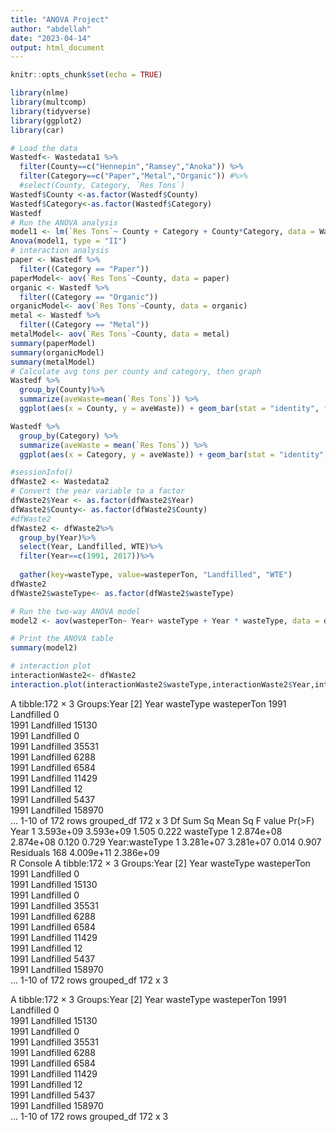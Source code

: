 ---
title: "ANOVA Project"
author: "abdellah"
date: "2023-04-14"
output: html_document
---

```{r setup, include=FALSE}
knitr::opts_chunk$set(echo = TRUE)
```

```{r}
library(nlme)
library(multcomp)
library(tidyverse)
library(ggplot2)
library(car)
```



```{r}
# Load the data
Wastedf<- Wastedata1 %>%
  filter(County==c("Hennepin","Ramsey","Anoka")) %>%
  filter(Category==c("Paper","Metal","Organic")) #%>%
  #select(County, Category, `Res Tons`)
Wastedf$County <-as.factor(Wastedf$County)
Wastedf$Category<-as.factor(Wastedf$Category)
Wastedf
# Run the ANOVA analysis
model1 <- lm(`Res Tons`~ County + Category + County*Category, data = Wastedf)
Anova(model1, type = "II")
# interaction analysis
paper <- Wastedf %>%
  filter((Category == "Paper"))
paperModel<- aov(`Res Tons`~County, data = paper)
organic <- Wastedf %>%
  filter((Category == "Organic"))
organicModel<- aov(`Res Tons`~County, data = organic)
metal <- Wastedf %>%
  filter((Category == "Metal"))
metalModel<- aov(`Res Tons`~County, data = metal)
summary(paperModel)
summary(organicModel)
summary(metalModel)
# Calculate avg tons per county and category, then graph
Wastedf %>%
  group_by(County)%>%
  summarize(aveWaste=mean(`Res Tons`)) %>%
  ggplot(aes(x = County, y = aveWaste)) + geom_bar(stat = "identity", fill = "darkblue")+labs(title="Mean Tons of Recycled Waste Among Counties", x = "Counties", y = "Mean Recycled Waste (Tons)")

Wastedf %>%
  group_by(Category) %>%
  summarize(aveWaste = mean(`Res Tons`)) %>%
  ggplot(aes(x = Category, y = aveWaste)) + geom_bar(stat = "identity", fill = "darkgreen")+labs(title="Mean Tons of Recycled Waste Among Categories", x = "Category", y = "Mean Recycled Waste (Tons)")


```

```{r}
#sessionInfo()
dfWaste2 <- Wastedata2
# Convert the year variable to a factor
dfWaste2$Year <- as.factor(dfWaste2$Year)
dfWaste2$County<- as.factor(dfWaste2$County)
#dfWaste2
dfWaste2 <- dfWaste2%>% 
  group_by(Year)%>% 
  select(Year, Landfilled, WTE)%>% 
  filter(Year==c(1991, 2017))%>% 
  
  gather(key=wasteType, value=wasteperTon, "Landfilled", "WTE")
dfWaste2
dfWaste2$wasteType<- as.factor(dfWaste2$wasteType)

# Run the two-way ANOVA model
model2 <- aov(wasteperTon~ Year+ wasteType + Year * wasteType, data = dfWaste2)

# Print the ANOVA table
summary(model2)

# interaction plot
interactionWaste2<- dfWaste2 
interaction.plot(interactionWaste2$wasteType,interactionWaste2$Year,interactionWaste2$wasteperTon, fun=mean, ylab = "Waste per Ton",xlab = "Waste Type",col = c("red", "blue","green"), trace.label = "Year")
```
A tibble:172 × 3
Groups:Year [2]
Year
<fctr>
wasteType
<chr>
wasteperTon
<dbl>
1991	Landfilled	0		
1991	Landfilled	15130		
1991	Landfilled	0		
1991	Landfilled	35531		
1991	Landfilled	6288		
1991	Landfilled	6584		
1991	Landfilled	11429		
1991	Landfilled	12		
1991	Landfilled	5437		
1991	Landfilled	158970		
...
1-10 of 172 rows
grouped_df
172 x 3
                Df    Sum Sq   Mean Sq F value Pr(>F)
Year             1 3.593e+09 3.593e+09   1.505  0.222
wasteType        1 2.874e+08 2.874e+08   0.120  0.729
Year:wasteType   1 3.281e+07 3.281e+07   0.014  0.907
Residuals      168 4.009e+11 2.386e+09               
R Console
A tibble:172 × 3
Groups:Year [2]
Year
<fctr>
wasteType
<fctr>
wasteperTon
<dbl>
1991	Landfilled	0		
1991	Landfilled	15130		
1991	Landfilled	0		
1991	Landfilled	35531		
1991	Landfilled	6288		
1991	Landfilled	6584		
1991	Landfilled	11429		
1991	Landfilled	12		
1991	Landfilled	5437		
1991	Landfilled	158970		
...
1-10 of 172 rows
grouped_df
172 x 3

A tibble:172 × 3
Groups:Year [2]
Year
<fctr>
wasteType
<fctr>
wasteperTon
<dbl>
1991	Landfilled	0		
1991	Landfilled	15130		
1991	Landfilled	0		
1991	Landfilled	35531		
1991	Landfilled	6288		
1991	Landfilled	6584		
1991	Landfilled	11429		
1991	Landfilled	12		
1991	Landfilled	5437		
1991	Landfilled	158970		
...
1-10 of 172 rows
grouped_df
172 x 3





